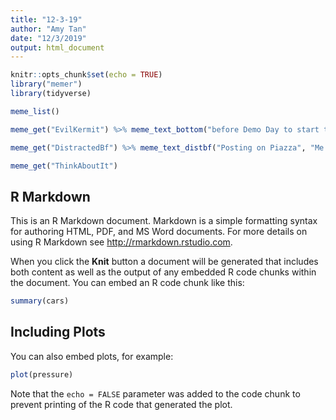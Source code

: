 ```yaml
---
title: "12-3-19"
author: "Amy Tan"
date: "12/3/2019"
output: html_document
---
```


```r
knitr::opts_chunk$set(echo = TRUE)
library("memer")
library(tidyverse)
```

```r
meme_list()

meme_get("EvilKermit") %>% meme_text_bottom("before Demo Day to start the project") %>% meme_text_top("Me to me: Don't wait til the night")

meme_get("DistractedBf") %>% meme_text_distbf("Posting on Piazza", "Me when I have a question", "Actually doing the reading", size = 20)

meme_get("ThinkAboutIt") 

```

## R Markdown

This is an R Markdown document. Markdown is a simple formatting syntax for authoring HTML, PDF, and MS Word documents. For more details on using R Markdown see <http://rmarkdown.rstudio.com>.

When you click the **Knit** button a document will be generated that includes both content as well as the output of any embedded R code chunks within the document. You can embed an R code chunk like this:

```r
summary(cars)
```

## Including Plots

You can also embed plots, for example:

```r
plot(pressure)
```

Note that the `echo = FALSE` parameter was added to the code chunk to prevent printing of the R code that generated the plot.
